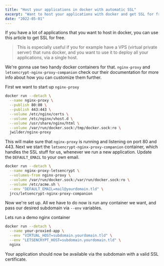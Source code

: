 ```yaml
---
title: "Host your applications in docker with automatic SSL"
excerpt: "Want to host your applications with docker and get SSL for free?"
date: "2022-05-01"
---
```


If you have a lot of applications that you want to host in docker, you can use this article to get SSL for free.

> This is especially useful if you for example have a VPS (virtual private server) that runs docker, and you want to use it to deploy all your applications, via a single host.

We're gonna use two handy docker containers for that. `nginx-proxy` and `letsencrypt-nginx-proxy-companion` check our their documentation for more info about how you can customize them further.

First we want to start up `nginx-proxy`

```bash
docker run --detach \
  --name nginx-proxy \
  --publish 80:80 \
  --publish 443:443 \
  --volume /etc/nginx/certs \
  --volume /etc/nginx/vhost.d \
  --volume /usr/share/nginx/html \
  --volume /var/run/docker.sock:/tmp/docker.sock:ro \
  jwilder/nginx-proxy
```

This will make sure that `nginx-proxy` is running and listening on port 80 and 443. Next we start the `letsencrypt-nginx-proxy-companion` container, which handles the SSL stuff for us, whenever we run a new application. Update the `DEFAULT_EMAIL` to your own email.

```bash
docker run --detach \
  --name nginx-proxy-letsencrypt \
  --volumes-from nginx-proxy \
  --volume /var/run/docker.sock:/var/run/docker.sock:ro \
  --volume /etc/acme.sh \
  --env "DEFAULT_EMAIL=mail@yourdomain.tld" \
  jrcs/letsencrypt-nginx-proxy-companion
```

Now we're set up. All we have to do now is run any container we want, and pass our desired subdomain via `--env` variables.

Lets run a demo nginx container

```bash
docker run --detach \
  --name your-proxied-app \
  --env "VIRTUAL_HOST=subdomain.yourdomain.tld" \
  --env "LETSENCRYPT_HOST=subdomain.yourdomain.tld" \
  nginx
```

Your application should now be available via the subdomain with a valid SSL certificate.
